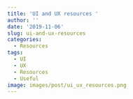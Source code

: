 ```yaml
---
title: 'UI and UX resources '
author: ''
date: '2019-11-06'
slug: ui-and-ux-resources
categories: 
  - Resources
tags: 
  - UI
  - UX
  - Resources
  - Useful
image: images/post/ui_ux_resources.png
---
```

